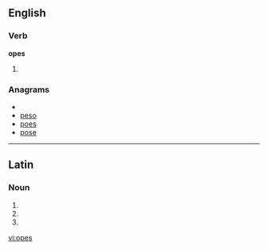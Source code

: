 ==English==

===Verb===
'''opes'''

# {{third-person singular of|[[ope]]}}

===Anagrams===
* {{alphagram|eops}}
* [[peso#English|peso]]
* [[poes#English|poes]]
* [[pose#English|pose]]

----

==Latin==

===Noun===
{{la-noun-form|opēs}}

# {{inflection of|ops|ops|nom|p|lang=la}}
# {{inflection of|ops|ops|acc|p|lang=la}}
# {{inflection of|ops|ops|voc|p|lang=la}}

[[vi:opes]]